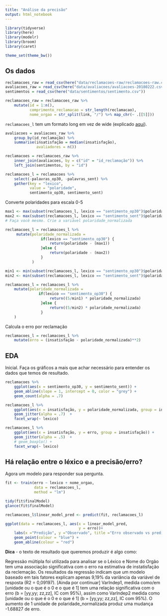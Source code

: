 ```yaml
---
title: "Análise da precisão"
output: html_notebook
---
```


```r
library(tidyverse)
library(here)
library(modelr)
library(broom)
library(caret)

theme_set(theme_bw())
```

## Os dados

```r
reclamacoes_raw = read_csv(here("data/reclamacoes-raw/reclamacoes-raw.csv"))
avaliacoes_raw = read_csv(here("data/avaliacoes/avaliacoes-20180222.csv"))
sentimentos = read_csv(here("data/sentimentos/sentimento.csv"))

reclamacoes_raw = reclamacoes_raw %>% 
    mutate(id = 1:n(), 
           comprimento_reclamacao = str_length(reclamacao), 
           nome_orgao = str_split(link, "/") %>% map_chr(~ .[[5]]))
```

`reclamacoes_l` tem um formato long em vez de wide (explicado [aqui](https://sejdemyr.github.io/r-tutorials/basics/wide-and-long/)).

```r
avaliacoes = avaliacoes_raw %>% 
    group_by(id_reclamação) %>% 
    summarise(insatisfação = median(insatisfação), 
              avaliadores = n())

reclamacoes = reclamacoes_raw %>% 
    inner_join(avaliacoes, by = c("id" = "id_reclamação")) %>% 
    left_join(sentimentos, by = "id")

reclamacoes_l = reclamacoes %>%  
    select(-palavras_op30, -palavras_sent) %>% 
    gather(key = "lexico", 
           value = "polaridade", 
           sentimento_op30, sentimento_sent)

```

Converte polaridades para escala 0-5

```r
max1 <- max(subset(reclamacoes_l, lexico == "sentimento_op30")$polaridade)
max2 <- max(subset(reclamacoes_l, lexico == "sentimento_sent")$polaridade)
# Faça você mesmo. Crie a variável polaridade_normalizada

reclamacoes_l = reclamacoes_l %>% 
     mutate(polaridade_normalizada = 
                if(lexico == "sentimento_op30") {
                    return(polaridade - (max1))
                }else {
                    return(polaridade - (max2))
                }
            )

min1 <- min(subset(reclamacoes_l, lexico == "sentimento_op30")$polaridade_normalizada)
min2 <- min(subset(reclamacoes_l, lexico == "sentimento_sent")$polaridade_normalizada)

reclamacoes_l = reclamacoes_l %>%
    mutate(polaridade_normalizada = 
               if(lexico == "sentimento_op30") {
                    return((5/min1) * polaridade_normalizada)
                }else {
                    return((5/min2) * polaridade_normalizada)
                }
    )
```

Calcula o erro por reclamação

```r
reclamacoes_l = reclamacoes_l %>% 
    mutate(erro = (insatisfação - polaridade_normalizada)**2)
```


## EDA

Inicial. Faça os gráficos a mais que achar necessário para entender os dados que temos de resultado.

```r
reclamacoes %>% 
    ggplot(aes(x = sentimento_op30, y = sentimento_sent)) + 
    geom_abline(slope = 1, intercept = 0, color = "grey") + 
    geom_count(alpha = .7) 
```

```r
reclamacoes_l %>% 
    ggplot(aes(x = insatisfação, y = polaridade_normalizada, group = insatisfação)) + 
    geom_jitter(alpha = .7)  + 
    facet_wrap(~ lexico)

reclamacoes_l %>% 
    ggplot(aes(x = insatisfação, y = erro, group = insatisfação)) + 
    geom_jitter(alpha = .5)  +
    # geom_boxplo() + 
    facet_wrap(~ lexico)
```


## Há relação entre o léxico e a precisão/erro?

Agora um modelo para responder sua pergunta.

```r
fit <- train(erro ~ lexico + nome_orgao,
             data = reclamacoes_l,
             method = "lm")

tidy(fit$finalModel)
glance(fit$finalModel)

reclamacoes_l$linear_model_pred <- predict(fit, reclamacoes_l)

ggplot(data = reclamacoes_l, aes(x = linear_model_pred,
                                 y = erro))+
    labs(x ="Predição", y ="Observado", title ="Erro observado vs predito.") +
    geom_point(colour = "blue") +
    geom_abline(colour = "red")
```

**Dica** - o texto de resultado que queremos produzir é algo como: 

Regressão múltipla foi utilizada para analisar se o Léxico e Nome do Orgão tem uma associação significativa com o erro na estimativa de instatisfação da reclemação. Os resultados da regressão indicam que um modelo baseado em tais fatores explicam apenas 9,19% da variância da variável de resposta (R2 = 0,09197). [Ainda por continuar] VarIndep1, medida como/em [unidade ou o que é o 0 e o que é 1] tem uma relação significativa com o erro (b = [yy,yy;  zz,zz], IC com 95%), assim como VarIndep2 medida como [unidade ou o que é o 0 e o que é 1] (b = [yy,yy;  zz,zz], IC com 95%). O aumento de 1 unidade de polaridade_normalizada produz uma mudança -1.68827 de erro.

